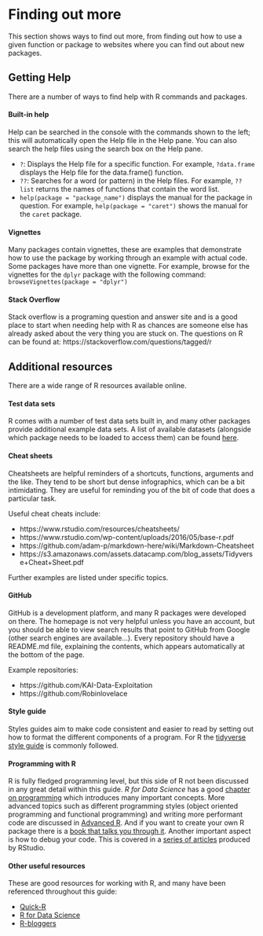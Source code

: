 
# Finding out more

This section shows ways to find out more, from finding out how to use a given function or package to websites where you can find out about new packages.

## Getting Help

There are a number of ways to find help with R commands and packages.

#### Built-in help

Help can be searched in the console with the commands shown to the left; this will automatically open the Help file in the Help pane. You can also search the help files using the search box on the Help pane.

* `?`: Displays the Help file for a specific function. For example, `?data.frame` displays  the Help file for the data.frame() function.
* `??`: Searches for a word (or pattern) in the Help files. For example, `??list` returns the names of functions that contain the word list.
* `help(package = "package_name")` displays the manual for the package in question. For example, `help(package = "caret")` shows the manual for the `caret` package.


#### Vignettes

Many packages contain vignettes, these are examples that demonstrate how to use the package by working through an example with actual code. Some packages have more than one vignette. For example, browse for the vignettes for the `dplyr` package with the following command: ```browseVignettes(package = "dplyr")```

#### Stack Overflow

Stack overflow is a programing question and answer site and is a good place to start when needing help with R as chances are someone else has already asked about the very thing you are stuck on. The questions on R can be found at: https://stackoverflow.com/questions/tagged/r


## Additional resources

There are a wide range of R resources available online.

#### Test data sets

R comes with a number of test data sets built in, and many other packages provide additional example data sets. A list of available datasets (alongside which package needs to be loaded to access them) can be found [here](http://vincentarelbundock.github.io/Rdatasets/datasets.html).

#### Cheat sheets

Cheatsheets are helpful reminders of a shortcuts, functions, arguments and the like. They tend to be short but dense infographics, which can be a bit intimidating. They are useful for reminding you of the bit of code that does a particular task. 

Useful cheat cheats include:

* https://www.rstudio.com/resources/cheatsheets/
* https://www.rstudio.com/wp-content/uploads/2016/05/base-r.pdf
* https://github.com/adam-p/markdown-here/wiki/Markdown-Cheatsheet
* https://s3.amazonaws.com/assets.datacamp.com/blog_assets/Tidyverse+Cheat+Sheet.pdf

Further examples are listed under specific topics.


#### GitHub

GitHub is a development platform, and many R packages were developed on there. The homepage is not very helpful unless you have an account, but you should be able to view search results that point to GitHub from Google (other search engines are available...). Every repository should have a README.md file, explaining the contents, which appears automatically at the bottom of the page.

Example repositories:

* https://github.com/KAI-Data-Exploitation
* https://github.com/Robinlovelace


#### Style guide

Styles guides aim to make code consistent and easier to read by setting out how to format the different components of a program. For R the [tidyverse style guide](http://style.tidyverse.org/) is commonly followed.


#### Programming with R

R is fully fledged programming level, but this side of R not been discussed in any great detail within this guide. *R for Data Science* has a good [chapter on programming](http://r4ds.had.co.nz/program-intro.html) which introduces many important concepts. More advanced topics such as different programming styles (object oriented programming and functional programming) and writing more performant code are discussed in [Advanced R](http://adv-r.had.co.nz/). And if you want to create your own R package there is a [book that talks you through it](http://r-pkgs.had.co.nz/). Another important aspect is how to debug your code. This is covered in a [series of articles](https://support.rstudio.com/hc/en-us/articles/205612627-Debugging-with-Rstudio) produced by RStudio.


#### Other useful resources

These are good resources for working with R, and many have been referenced throughout this guide:

* [Quick-R](https://www.statmethods.net/index.html) 
* [R for Data Science](http://r4ds.had.co.nz/)
* [R-bloggers](https://www.r-bloggers.com/)

